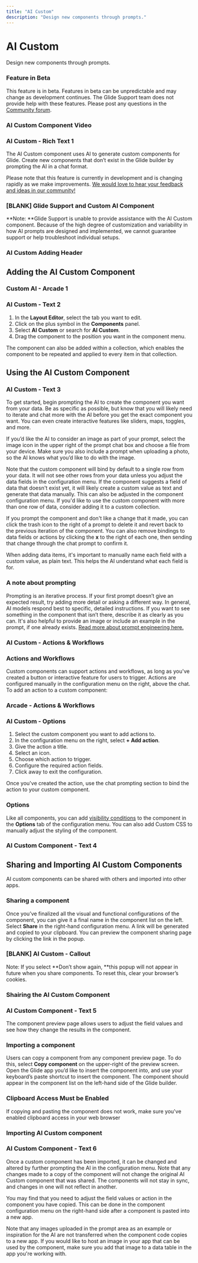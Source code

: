 ```yaml
---
title: "AI Custom"
description: "Design new components through prompts."
---
```


# AI Custom

Design new components through prompts.

### Feature in Beta

This feature is in beta. Features in beta can be unpredictable and may change as development continues. The Glide Support team does not provide help with these features. Please post any questions in the [Community forum](https://community.glideapps.com/). 

### AI Custom Component Video

### AI Custom - Rich Text 1

The AI Custom component uses AI to generate custom components for Glide. Create new components that don’t exist in the Glide builder by prompting the AI in a chat format. 

Please note that this feature is currently in development and is changing rapidly as we make improvements. [We would love to hear your feedback and ideas in our community!](https://community.glideapps.com/t/custom-component-ai-generated-feedback-wanted/74533)

### [BLANK] Glide Support and Custom AI Component

**Note: **Glide Support is unable to provide assistance with the AI Custom component. Because of the high degree of customization and variability in how AI prompts are designed and implemented, we cannot guarantee support or help troubleshoot individual setups.

### AI Custom Adding Header

## Adding the AI Custom Component



### Custom AI - Arcade 1

### AI Custom - Text 2

1. In the **Layout Editor**, select the tab you want to edit.
2. Click on the plus symbol in the **Components** panel.
3. Select **AI Custom** or search for **AI Custom**.
4. Drag the component to the position you want in the component menu.

The component can also be added within a collection, which enables the component to be repeated and applied to every item in that collection. 

## Using the AI Custom Component



### AI Custom - Text 3

To get started, begin prompting the AI to create the component you want from your data. Be as specific as possible, but know that you will likely need to iterate and chat more with the AI before you get the exact component you want. You can even create interactive features like sliders, maps, toggles, and more.

If you’d like the AI to consider an image as part of your prompt, select the image icon in the upper right of the prompt chat box and choose a file from your device. Make sure you also include a prompt when uploading a photo, so the AI knows what you’d like to do with the image.

Note that the custom component will bind by default to a single row from your data. It will not see other rows from your data unless you adjust the data fields in the configuration menu. If the component suggests a field of data that doesn't exist yet, it will likely create a custom value as text and generate that data manually. This can also be adjusted in the component configuration menu. If you'd like to use the custom component with more than one row of data, consider adding it to a custom collection. 

If you prompt the component and don't like a change that it made, you can click the trash icon to the right of a prompt to delete it and revert back to the previous iteration of the component. You can also remove bindings to data fields or actions by clicking the **x** to the right of each one, then sending that change through the chat prompt to confirm it. 

When adding data items, it's important to manually name each field with a custom value, as plain text. This helps the AI understand what each field is for. 

### A note about prompting

Prompting is an iterative process. If your first prompt doesn’t give an expected result, try adding more detail or asking a different way. In general, AI models respond best to specific, detailed instructions. If you want to see something in the component that isn’t there, describe it as clearly as you can. It's also helpful to provide an image or include an example in the prompt, if one already exists. [Read more about prompt engineering here.](https://www.glideapps.com/blog/ai-prompt-engineering)

### AI Custom - Actions & Workflows

### Actions and Workflows

Custom components can support actions and workflows, as long as you've created a button or interactive feature for users to trigger. Actions are configured manually in the configuration menu on the right, above the chat. To add an action to a custom component:

### Arcade - Actions & Workflows

### AI Custom - Options

1. Select the custom component you want to add actions to.
2. In the configuration menu on the right, select **+ Add action**.
3. Give the action a title.
4. Select an icon.
5. Choose which action to trigger.
6. Configure the required action fields.
7. Click away to exit the configuration.

Once you've created the action, use the chat prompting section to bind the action to your custom component. 

### Options 

Like all components, you can add [visibility conditions](/reference/user-experience/visibility-conditions) to the component in the **Options** tab of the configuration menu. You can also add Custom CSS to manually adjust the styling of the component.

### AI Custom Component - Text 4

## Sharing and Importing AI Custom Components

AI custom components can be shared with others and imported into other apps.

### Sharing a component

Once you’ve finalized all the visual and functional configurations of the component, you can give it a final name in the component list on the left. Select **Share** in the right-hand configuration menu. A link will be generated and copied to your clipboard. You can preview the component sharing page by clicking the link in the popup.

### [BLANK] AI Custom - Callout

Note: If you select **Don’t show again, **this popup will not appear in future when you share components. To reset this, clear your browser’s cookies. 

### Shairing the AI Custom Component

### AI Custom Component - Text 5

The component preview page allows users to adjust the field values and see how they change the results in the component.

### Importing a component

Users can copy a component from any component preview page. To do this, select **Copy component** on the upper-right of the preview screen. Open the Glide app you’d like to insert the component into, and use your keyboard’s paste shortcut to insert the component. The component should appear in the component list on the left-hand side of the Glide builder.

### Clipboard Access Must be Enabled

If copying and pasting the component does not work, make sure you've enabled clipboard access in your web browser

### Importing AI Custom component

### AI Custom Component - Text 6

Once a custom component has been imported, it can be changed and altered by further prompting the AI in the configuration menu. Note that any changes made to a copy of the component will not change the original AI Custom component that was shared. The components will not stay in sync, and changes in one will not reflect in another.

You may find that you need to adjust the field values or action in the component you have copied. This can be done in the component configuration menu on the right-hand side after a component is pasted into a new app.

Note that any images uploaded in the prompt area as an example or inspiration for the AI are not transferred when the component code copies to a new app. If you would like to host an image in your app that can be used by the component, make sure you add that image to a data table in the app you're working with. 

